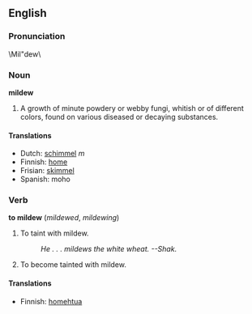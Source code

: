 ==English==
===Pronunciation===
\Mil"dew\ 
===Noun===
'''mildew'''
#{{botany}} A growth of minute powdery or webby fungi, whitish or of different colors, found on various diseased or decaying substances.

====Translations====
*Dutch: [[schimmel]] ''m''
*Finnish: [[home]]
*Frisian: [[skimmel]]
*Spanish: moho

===Verb===
'''to mildew'''  (''mildewed'', ''mildewing'')
# To taint with mildew.
#:''He . . . mildews the white wheat.  --Shak.''
# To become tainted with mildew.

====Translations====
*Finnish: [[homehtua]]